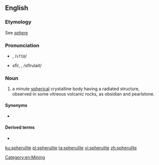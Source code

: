 ==English==

===Etymology===
See ''[[sphere]]''

===Pronunciation===
* {{a|RP}} {{IPAchar|/sfɪəruːlait/}}, /<tt>sfI@</tt>/
* {{a|US}} sfîr, {{IPAchar|/sfɪrjuːlait/}}, /sfIrulait/

===Noun===
{{wikipedia}}
{{en-noun}}

# a minute [[spherical]] crystalline body having a radiated structure, observed in some vitreous volcanic rocks, as obsidian and pearlstone.

====Synonyms====
* {{l|en|spherolithe}}

====Derived terms====
* {{l|en|spherulitic}}

[[Category:en:Mining]]

[[ku:spherulite]]
[[pl:spherulite]]
[[ta:spherulite]]
[[vi:spherulite]]
[[zh:spherulite]]